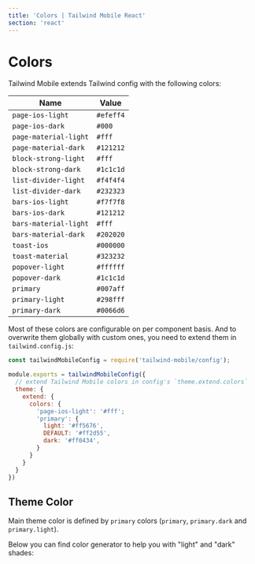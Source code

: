 ```yaml
---
title: 'Colors | Tailwind Mobile React'
section: 'react'
---
```



# Colors

Tailwind Mobile extends Tailwind config with the following colors:

| Name                  | Value                                       |
| --------------------- | ------------------------------------------- |
| `page-ios-light`      | <DocsColorLabel color="#efeff4" />`#efeff4` |
| `page-ios-dark`       | <DocsColorLabel color="#000" />`#000`       |
| `page-material-light` | <DocsColorLabel color="#fff" />`#fff`       |
| `page-material-dark`  | <DocsColorLabel color="#121212" />`#121212` |
| `block-strong-light`  | <DocsColorLabel color="#fff" />`#fff`       |
| `block-strong-dark`   | <DocsColorLabel color="#1c1c1d" />`#1c1c1d` |
| `list-divider-light`  | <DocsColorLabel color="#f4f4f4" />`#f4f4f4` |
| `list-divider-dark`   | <DocsColorLabel color="#232323" />`#232323` |
| `bars-ios-light`      | <DocsColorLabel color="#f7f7f8" />`#f7f7f8` |
| `bars-ios-dark`       | <DocsColorLabel color="#121212" />`#121212` |
| `bars-material-light` | <DocsColorLabel color="#fff" />`#fff`       |
| `bars-material-dark`  | <DocsColorLabel color="#202020" />`#202020` |
| `toast-ios`           | <DocsColorLabel color="#000000" />`#000000` |
| `toast-material`      | <DocsColorLabel color="#323232" />`#323232` |
| `popover-light`       | <DocsColorLabel color="#ffffff" />`#ffffff` |
| `popover-dark`        | <DocsColorLabel color="#1c1c1d" />`#1c1c1d` |
| `primary`             | <DocsColorLabel color="#007aff" />`#007aff` |
| `primary-light`       | <DocsColorLabel color="#298fff" />`#298fff` |
| `primary-dark`        | <DocsColorLabel color="#0066d6" />`#0066d6` |

Most of these colors are configurable on per component basis. And to overwrite them globally with custom ones, you need to extend them in `tailwind.config.js`:

```js
const tailwindMobileConfig = require('tailwind-mobile/config');

module.exports = tailwindMobileConfig({
  // extend Tailwind Mobile colors in config's `theme.extend.colors`
  theme: {
    extend: {
      colors: {
        'page-ios-light': '#fff';
        'primary': {
          light: '#ff5676',
          DEFAULT: '#ff2d55',
          dark: '#ff0434',
        }
      }
    }
  }
})
```

## Theme Color

Main theme color is defined by `primary` colors (`primary`, `primary.dark` and `primary.light`).

Below you can find color generator to help you with "light" and "dark" shades:

<ColorsGenerator />
